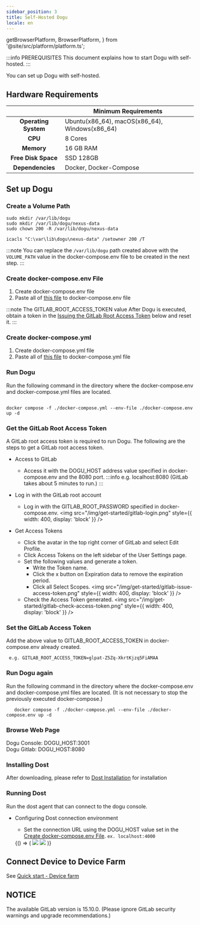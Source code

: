 ```yaml
---
sidebar_position: 3
title: Self-Hosted Dogu
locale: en
---
```


  getBrowserPlatform,
  BrowserPlatform,
} from '@site/src/platform/platform.ts';



:::info PREREQUISITES
This document explains how to start Dogu with self-hosted.
:::

You can set up Dogu with self-hosted.

## Hardware Requirements

|                          | Minimum Requirements                           |
| :----------------------: | ---------------------------------------------- |
| <b>Operating System</b>  | Ubuntu(x86_64), macOS(x86_64), Windows(x86_64) |
|       <b> CPU </b>       | 8 Cores                                        |
|     <b> Memory </b>      | 16 GB RAM                                      |
| <b> Free Disk Space </b> | SSD 128GB                                      |
|  <b> Dependencies </b>   | Docker, Docker-Compose                         |

## Set up Dogu

### Create a Volume Path

<Tabs groupId="os" defaultValue="linux">
<TabItem value="linux" label="Linux" default>

```
sudo mkdir /var/lib/dogu
sudo mkdir /var/lib/dogu/nexus-data
sudo chown 200 -R /var/lib/dogu/nexus-data
```

</TabItem>

<TabItem value="windows" label="Windows">

```
icacls "C:\var\lib\dogu\nexus-data" /setowner 200 /T
```

</TabItem>
</Tabs>

:::note
You can replace the `/var/lib/dogu` path created above with the `VOLUME_PATH` value in the docker-compose.env file to be created in the next step.
:::

### Create docker-compose.env File

1. Create docker-compose.env file
2. Paste all of [this file](https://github.com/dogu-team/dogu/blob/main/docker-compose.env) to docker-compose.env file

:::note
The GITLAB_ROOT_ACCESS_TOKEN value
After Dogu is executed, obtain a token in the [Issuing the GitLab Root Access Token](/self-hosted/get-started#get-the-gitlab-root-access-token) below and reset it.
:::

### Create docker-compose.yml

1. Create docker-compose.yml file
2. Paste all of [this file](https://github.com/dogu-team/dogu/blob/main/docker-compose.yml) to docker-compose.yml file

### Run Dogu

Run the following command in the directory where the docker-compose.env and docker-compose.yml files are located.

```

docker compose -f ./docker-compose.yml --env-file ./docker-compose.env up -d

```

### Get the GitLab Root Access Token

A GitLab root access token is required to run Dogu.
The following are the steps to get a GitLab root access token.

- Access to GitLab

  - Access it with the DOGU_HOST address value specified in docker-compose.env and the 8080 port.
    :::info
    e.g. localhost:8080 (GitLab takes about 5 minutes to run.)
    :::

- Log in with the GitLab root account

  - Log in with the GITLAB_ROOT_PASSWORD specified in docker-compose.env.
    <img
      src="/img/get-started/gitlab-login.png"
      style={{ width: 400, display: 'block' }}
    />

- Get Access Tokens
  - Click the avatar in the top right corner of GitLab and select Edit Profile.
  - Click Access Tokens on the left sidebar of the User Settings page.
  - Set the following values and generate a token.
    - Write the Token name.
    - Click the x button on Expiration data to remove the expiration period.
    - Click all Select Scopes.
      <img
        src="/img/get-started/gitlab-issue-access-token.png"
        style={{ width: 400, display: 'block' }}
      />
  - Check the Access Token generated.
    <img
      src="/img/get-started/gitlab-check-access-token.png"
      style={{ width: 400, display: 'block' }}
    />

### Set the GitLab Access Token

Add the above value to GITLAB_ROOT_ACCESS_TOKEN in docker-compose.env already created.

```
 e.g. GITLAB_ROOT_ACCESS_TOKEN=glpat-Z5Zq-XkrtKjzq5FiAMAA
```

### Run Dogu again

Run the following command in the directory where the docker-compose.env and docker-compose.yml files are located. (It is not necessary to stop the previously
executed docker-compose.)

```
   docker compose -f ./docker-compose.yml --env-file ./docker-compose.env up -d
```

### Browse Web Page

Dogu Console: DOGU_HOST:3001  
Dogu Gitlab: DOGU_HOST:8080

### Installing Dost

After downloading, please refer to [Dost Installation](/host-and-device/host/get-started#installation) for installation

### Running Dost

Run the dost agent that can connect to the dogu console.

- Configuring Dost connection environment

  - Set the connection URL using the DOGU_HOST value set in the [Create docker-compose.env File](/self-hosted/get-started#create-docker-composeenv-file).
    `ex. localhost:4000`

  <BrowserOnly>
    {() => (
      <Tabs groupId="os" defaultValue={getBrowserPlatform('windows')}>
        <TabItem value="windows" label="Windows" default>
          <img src={dost_api_url_input} style={{ width: 600 }} />
        </TabItem>
        <TabItem value="macos" label="macOS">
          <img src={dost_api_url_input} style={{ width: 600 }} />
        </TabItem>
      </Tabs>
    )}
  </BrowserOnly>

## Connect Device to Device Farm

See [Quick start - Device farm](/get-started/device-farm)

## NOTICE

The available GitLab version is 15.10.0. (Please ignore GitLab security warnings and upgrade recommendations.)

